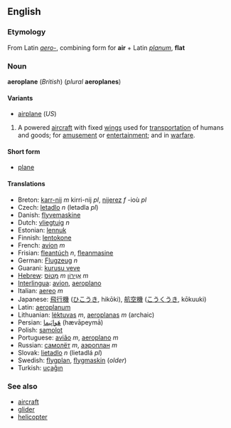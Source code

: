 <!--

NOTE - If you make edits to this page, please also make corresponding edits to the page for "aeroplane".

-->
==English==
===Etymology===
From Latin ''[[aero-]]'', combining form for '''air''' + Latin ''[[planum]]'', '''flat'''

===Noun===
'''aeroplane''' (''British'') (''plural'' '''aeroplanes''')

====Variants====
*[[airplane]] (''US'')

# A powered [[aircraft]] with fixed [[wing]]s used for [[transportation]] of humans and goods; for [[amusement]] or [[entertainment]]; and in [[warfare]].

====Short form====
*[[plane]]

====Translations====
*Breton: [[karr-nij]] ''m'' kirri-nij ''pl'', [[nijerez]] ''f'' -ioù ''pl''
*Czech: [[letadlo]] ''n'' (letadla ''pl'')
*Danish: [[flyvemaskine]]
*Dutch: [[vliegtuig]] ''n''
*Estonian: [[lennuk]]
*Finnish: [[lentokone]]
*French: [[avion]] ''m''
*Frisian: [[fleantúch]] ''n'', [[fleanmasine]]
*German: [[Flugzeug]] ''n''
*Guarani: [[kurusu veve]]
*[[Hebrew]]: [[מָטוֹס]] ''m'' [[אֲוִירוֹן]] ''m''
*[[Interlingua]]: [[avion]], [[aeroplano]]
*Italian: [[aereo]] ''m''
*Japanese: [[飛行機]] ([[ひこうき]], hikōki), [[航空機]] ([[こうくうき]], kōkuuki)
*Latin: [[aeroplanum]]
*Lithuanian: [[lėktuvas]] ''m'', [[aeroplanas]] ''m'' (archaic)
*Persian: [[هَواپَيما]] (hævāpeymā)
*Polish: [[samolot]]
*Portuguese: [[avião]] ''m'', [[aeroplano]] ''m''
*Russian: [[самолёт]] ''m'', [[аэроплан]] ''m''
*Slovak: [[lietadlo]] ''n'' (lietadlá ''pl'')
*Swedish: [[flygplan]], [[flygmaskin]] (''older'')
*Turkish: [[uçağın]]
<!-- Please add translations also to AIRPLANE! -->

===See also===
*[[aircraft]]
*[[glider]]
*[[helicopter]]
